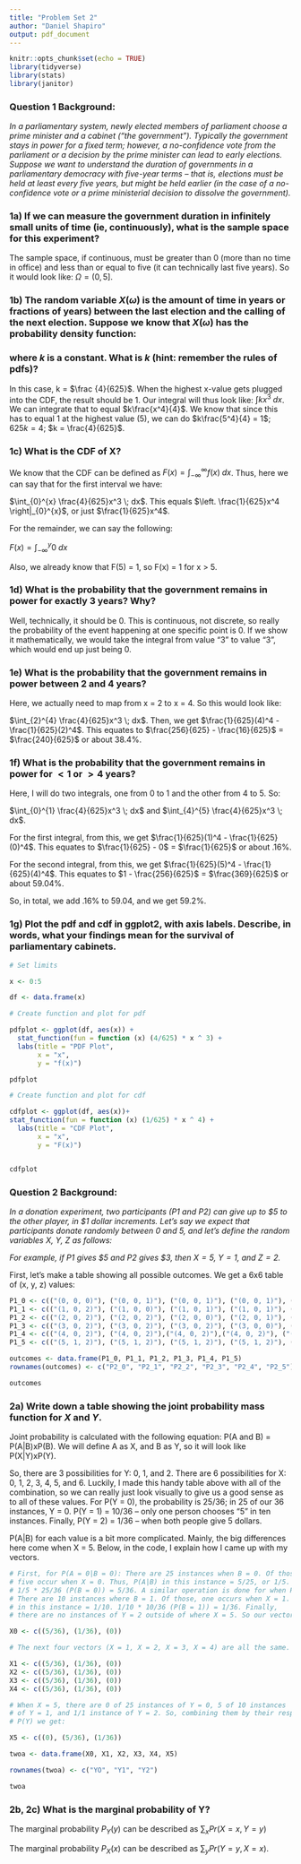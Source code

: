 ```yaml
---
title: "Problem Set 2"
author: "Daniel Shapiro"
output: pdf_document
---
```


```r
knitr::opts_chunk$set(echo = TRUE)
library(tidyverse)
library(stats)
library(janitor)
```

### Question 1 Background:

*In a parliamentary system, newly elected members of parliament choose a prime minister and a cabinet ("the government"). Typically the government stays in power for a fixed term; however, a no-confidence vote from the parliament or a decision by the prime minister can lead to early elections. Suppose we want to understand the duration of governments in a parliamentary democracy with five-year terms -- that is, elections must be held at least every five years, but might be held earlier (in the case of a no-confidence vote or a prime ministerial decision to dissolve the government).*

### 1a) If we can measure the government duration in infinitely small units of time (ie, continuously), what is the sample space for this experiment?

The sample space, if continuous, must be greater than 0 (more than no time in office) and less than or equal to five (it can technically last five years). So it would look like: $\Omega = (0, 5]$.

### 1b) The random variable $X(\omega)$ is the amount of time in years or fractions of years) between the last election and the calling of the next election. Suppose we know that $X(\omega)$ has the probability density function:

\begin{equation*}
f(x)= \begin{cases} kx^3 & 0<x<5\\
0 & \text{otherwise}
\end{cases}
\end{equation*}

### where $k$ is a constant. What is $k$ (hint: remember the rules of pdfs)?

In this case, k = $\frac {4}{625}$. When the highest x-value gets plugged into the CDF, the result should be 1. Our integral will thus look like: $\int kx^3 \; dx$. We can integrate that to equal $k\frac{x^4}{4}$. We know that since this has to equal 1 at the highest value (5), we can do $k\frac{5^4}{4} = 1$; $625k = 4$; $k = \frac{4}{625}$.

### 1c) What is the CDF of X?

We know that the CDF can be defined as $F(x) = \int_{-\infty}^{\infty} f(x) \; dx$. Thus, here we can say that for the first interval we have: 

$\int_{0}^{x} \frac{4}{625}x^3 \; dx$. This equals $\left. \frac{1}{625}x^4 \right|_{0}^{x}$, or just $\frac{1}{625}x^4$.

For the remainder, we can say the following:

$F(x) = \int_{-\infty}^{y} 0 \; dx$

Also, we already know that F(5) = 1, so F(x) = 1 for x > 5.

### 1d) What is the probability that the government remains in power for exactly 3 years? Why?

Well, technically, it should be 0. This is continuous, not discrete, so really the probability of the event happening at one specific point is 0. If we show it mathematically, we would take the integral from value "3" to value "3", which would end up just being 0. 

### 1e) What is the probability that the government remains in power between 2 and 4 years?

Here, we actually need to map from x = 2 to x = 4. So this would look like: 

$\int_{2}^{4} \frac{4}{625}x^3 \; dx$. Then, we get $\frac{1}{625}(4)^4 - \frac{1}{625}(2)^4$. This equates to $\frac{256}{625} - \frac{16}{625}$ = $\frac{240}{625}$ or about 38.4%. 

### 1f) What is the probability that the government remains in power for $<1$ or $>4$ years?

Here, I will do two integrals, one from 0 to 1 and the other from 4 to 5. So: 

$\int_{0}^{1} \frac{4}{625}x^3 \; dx$ and $\int_{4}^{5} \frac{4}{625}x^3 \; dx$. 

For the first integral, from this, we get $\frac{1}{625}(1)^4 - \frac{1}{625}(0)^4$. This equates to $\frac{1}{625} - 0$ = $\frac{1}{625}$ or about .16%.

For the second integral, from this, we get $\frac{1}{625}(5)^4 - \frac{1}{625}(4)^4$. This equates to $1 - \frac{256}{625}$ = $\frac{369}{625}$ or about 59.04%. 

So, in total, we add .16% to 59.04, and we get 59.2%. 

### 1g) Plot the pdf and cdf in ggplot2, with axis labels. Describe, in words, what your findings mean for the survival of parliamentary cabinets.

```r
# Set limits

x <- 0:5

df <- data.frame(x)

# Create function and plot for pdf

pdfplot <- ggplot(df, aes(x)) +
  stat_function(fun = function (x) (4/625) * x ^ 3) +
  labs(title = "PDF Plot", 
       x = "x",
       y = "f(x)")

pdfplot

# Create function and plot for cdf

cdfplot <- ggplot(df, aes(x))+
stat_function(fun = function (x) (1/625) * x ^ 4) +
  labs(title = "CDF Plot",
       x = "x", 
       y = "F(x)")


cdfplot
```

### Question 2 Background:

*In a donation experiment, two participants ($P1$ and $P2$) can give up to \$5 to the other player, in \$1 dollar increments. Let's say we expect that participants donate randomly between $0$ and $5$, and let's define the random variables X, Y, Z as follows:*

\begin{center}
X=The amount that $P1$ gives

Y=The number of participants that give \$5.
\end{center}

\begin{equation*}
Z=\begin{cases}
0 & \text{if the two give the same amount}\\
1 & \text{if P2 gives more than P1}\\
2 & \text{if P1 gives more than P2}
\end{cases}
\end{equation*}

*For example, if $P1$ gives \$5 and $P2$ gives \$3, then $X=5$, $Y=1$, and $Z=2$.*

First, let's make a table showing all possible outcomes. We get a 6x6 table of (x, y, z) values: 

```r
P1_0 <- c(("(0, 0, 0)"), ("(0, 0, 1)"), ("(0, 0, 1)"), ("(0, 0, 1)"), ("(0, 0, 1)"), ("(0, 1, 1)"))
P1_1 <- c(("(1, 0, 2)"), ("(1, 0, 0)"), ("(1, 0, 1)"), ("(1, 0, 1)"), ("(1, 0, 1)"), ("(1, 1, 1)"))
P1_2 <- c(("(2, 0, 2)"), ("(2, 0, 2)"), ("(2, 0, 0)"), ("(2, 0, 1)"), ("(2, 0, 1)"), ("(2, 1, 1)"))
P1_3 <- c(("(3, 0, 2)"), ("(3, 0, 2)"), ("(3, 0, 2)"), ("(3, 0, 0)"), ("(3, 0, 1)"), ("(3, 1, 1)"))
P1_4 <- c(("(4, 0, 2)"), ("(4, 0, 2)"),("(4, 0, 2)"),("(4, 0, 2)"), ("(4, 0, 0)"), ("(4, 1, 1)"))
P1_5 <- c(("(5, 1, 2)"), ("(5, 1, 2)"), ("(5, 1, 2)"), ("(5, 1, 2)"), ("(5, 1, 2)"), ("(5, 2, 0)"))

outcomes <- data.frame(P1_0, P1_1, P1_2, P1_3, P1_4, P1_5)
rownames(outcomes) <- c("P2_0", "P2_1", "P2_2", "P2_3", "P2_4", "P2_5")

outcomes
```

### 2a) Write down a table showing the joint probability mass function for $X$ and $Y$.

Joint probability is calculated with the following equation: P(A and B) = P(A|B)xP(B). We will define A as X, and B as Y, so it will look like P(X|Y)xP(Y). 

So, there are 3 possibilities for Y: 0, 1, and 2. There are 6 possibilities for X: 0, 1, 2, 3, 4, 5, and 6. Luckily, I made this handy table above with all of the combination, so we can really just look visually to give us a good sense as to all of these values. For P(Y = 0), the probability is 25/36; in 25 of our 36 instances, Y = 0. P(Y = 1) = 10/36 -- only one person chooses "5" in ten instances. Finally, P(Y = 2) =  1/36 -- when both people give 5 dollars. 

P(A|B) for each value is a bit more complicated. Mainly, the big differences here come when X = 5. Below, in the code, I explain how I came up with my vectors. 

```r
# First, for P(A = 0|B = 0): There are 25 instances when B = 0. Of those, 
# five occur when X = 0. Thus, P(A|B) in this instance = 5/25, or 1/5. 
# 1/5 * 25/36 (P(B = 0)) = 5/36. A similar operation is done for when P(A = 0|B = 1).
# There are 10 instances where B = 1. Of those, one occurs when X = 1. Thus, P(A|B)
# in this instance = 1/10. 1/10 * 10/36 (P(B = 1)) = 1/36. Finally, 
# there are no instances of Y = 2 outside of where X = 5. So our vector is: 

X0 <- c((5/36), (1/36), (0))

# The next four vectors (X = 1, X = 2, X = 3, X = 4) are all the same. 

X1 <- c((5/36), (1/36), (0))
X2 <- c((5/36), (1/36), (0))
X3 <- c((5/36), (1/36), (0))
X4 <- c((5/36), (1/36), (0))

# When X = 5, there are 0 of 25 instances of Y = 0, 5 of 10 instances 
# of Y = 1, and 1/1 instance of Y = 2. So, combining them by their respective
# P(Y) we get:

X5 <- c((0), (5/36), (1/36))

twoa <- data.frame(X0, X1, X2, X3, X4, X5)

rownames(twoa) <- c("YO", "Y1", "Y2")

twoa
```

### 2b, 2c) What is the marginal probability of Y?

The marginal probability $P_Y(y)$ can be described as $\sum_xPr(X = x, Y = y)$

The marginal probability $P_X(x)$ can be described as $\sum_yPr(Y = y, X = x)$. 